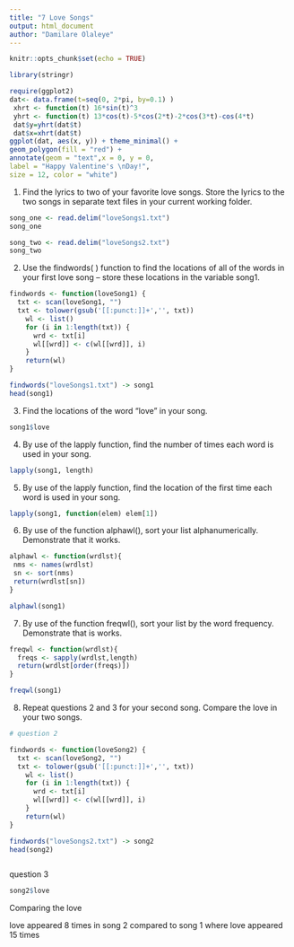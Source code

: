 ```yaml
---
title: "7 Love Songs"
output: html_document
author: "Damilare Olaleye"
---
```


```r
knitr::opts_chunk$set(echo = TRUE)
```
```r
library(stringr)
```


```r
require(ggplot2)
dat<- data.frame(t=seq(0, 2*pi, by=0.1) )
 xhrt <- function(t) 16*sin(t)^3
 yhrt <- function(t) 13*cos(t)-5*cos(2*t)-2*cos(3*t)-cos(4*t)
 dat$y=yhrt(dat$t)
 dat$x=xhrt(dat$t)
ggplot(dat, aes(x, y)) + theme_minimal() +
geom_polygon(fill = "red") +
annotate(geom = "text",x = 0, y = 0,
label = "Happy Valentine's \nDay!",
size = 12, color = "white")
```

1. Find the lyrics to two of your favorite love songs. Store the lyrics to the two songs in separate text files in your current working folder.

```r
song_one <- read.delim("loveSongs1.txt")
song_one

song_two <- read.delim("loveSongs2.txt")
song_two
```


2. Use the findwords( ) function to find the locations of all of the words in your first love song -- store these locations in the variable song1.

```r
findwords <- function(loveSong1) {
  txt <- scan(loveSong1, "")  
  txt <- tolower(gsub('[[:punct:]]+','', txt))
    wl <- list()  
    for (i in 1:length(txt)) {
      wrd <- txt[i]
      wl[[wrd]] <- c(wl[[wrd]], i)  
    }   
    return(wl)
}

findwords("loveSongs1.txt") -> song1
head(song1)

```

3.  Find the locations of the word "love" in your song.

```r
song1$love

```

4.  By use of the lapply function, find the number of times each word is used in your song.

```r
lapply(song1, length)
```

5.  By use of the lapply function, find the location of the first time each word is used in your song.
```r

lapply(song1, function(elem) elem[1])

```


6.  By use of the function alphawl(), sort your list alphanumerically.  Demonstrate that it works.
```r
alphawl <- function(wrdlst){
 nms <- names(wrdlst) 
 sn <- sort(nms)
 return(wrdlst[sn])
}

alphawl(song1)
```


7.  By use of the function freqwl(), sort your list by the word frequency.  Demonstrate that is works.
```r
freqwl <- function(wrdlst){
  freqs <- sapply(wrdlst,length)
  return(wrdlst[order(freqs)])
}

freqwl(song1)
```


8.  Repeat questions 2 and 3 for your second song. Compare the love in your two songs.
```r
# question 2

findwords <- function(loveSong2) {
  txt <- scan(loveSong2, "")  
  txt <- tolower(gsub('[[:punct:]]+','', txt))
    wl <- list()  
    for (i in 1:length(txt)) {
      wrd <- txt[i]
      wl[[wrd]] <- c(wl[[wrd]], i)  
    }   
    return(wl)
}

findwords("loveSongs2.txt") -> song2
head(song2)



```

question 3
```r
song2$love
```

Comparing the love

love appeared 8 times in song 2 compared to song 1 where love appeared 15 times


